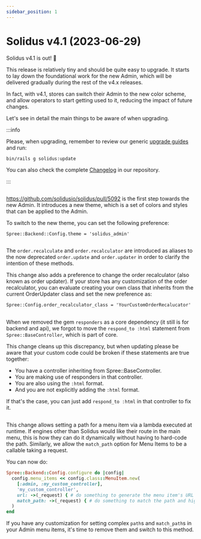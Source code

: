 ```yaml
---
sidebar_position: 1
---
```



# Solidus v4.1 (2023-06-29)

<MinimalRequirements ruby="3.0" rails="7.0" />

Solidus v4.1 is out! 🎉

This release is relatively tiny and should be quite easy to upgrade. It starts to lay down the foundational
work for the new Admin, which will be delivered gradually during the rest of the v4.x releases.

In fact, with v4.1, stores can switch their Admin to the new color scheme, and allow operators to start
getting used to it, reducing the impact of future changes.

Let's see in detail the main things to be aware of when upgrading.

:::info

Please, when upgrading, remember to review our generic [upgrade guides](/upgrading-solidus/index.mdx) and run:

```
bin/rails g solidus:update
```

You can also check the complete [Changelog](https://github.com/solidusio/solidus/blob/v4.1/CHANGELOG.md) in our repository.

:::

## <PRLink description="Add a new admin theme" number="5092" />

https://github.com/solidusio/solidus/pull/5092 is the first step towards the new Admin. It introduces a new
theme, which is a set of colors and styles that can be applied to the Admin.

To switch to the new theme, you can set the following preference:

```
Spree::Backend::Config.theme = 'solidus_admin'
```

## <PRLink description="Allow changing the order recalculator" number="5110" />

The `order.recalculate` and `order.recalculator` are introduced as aliases to the now deprecated
`order.update` and `order.updater` in order to clarify the intention of these methods.

This change also adds a preference to change the order recalculator (also known as order updater).
If your store has any customization of the order recalculator, you can evaluate creating
your own class that inherits from the current OrderUpdater class and set the new preference as:

```
Spree::Config.order_recalculator_class = 'YourCustomOrderRecalucator'
```

## <PRLink description="Remove respond_to :html from Spree::BaseController" number="5158" />

When we removed the gem `responders` as a core dependency (it still is for backend and api),
we forgot to move the `respond_to :html` statement from `Spree::BaseController`, which is part
of core.

This change cleans up this discrepancy, but when updating please be aware that your custom code
could be broken if these statements are true together:

- You have a controller inheriting from Spree::BaseController.
- You are making use of responders in that controller.
- You are also using the `:html` format.
- And you are not explicitly adding the `:html` format.

If that's the case, you can just add `respond_to :html` in that controller to fix it.

## <PRLink description="Allow lambda in menu item :match_path option and URL" number="5152" />

This change allows setting a path for a menu item via a lambda executed at runtime. If engines other than Solidus
would like their route in the main menu, this is how they can do it dynamically without having to hard-code the path.
Similarly, we allow the `match_path` option for Menu Items to be a callable taking a request.

You can now do:

```ruby
Spree::Backend::Config.configure do |config|
  config.menu_items << config.class::MenuItem.new(
    [:admin, :my_custom_controller],
    'my_custom_controller',
    url: ->(_request) { # do something to generate the menu item's URL },
    match_path: ->(_request) { # do something to match the path and highlight the menu item }
  )
end
```

If you have any customization for setting complex `path`s and `match_path`s in your Admin menu items,
it's time to remove them and switch to this method.
